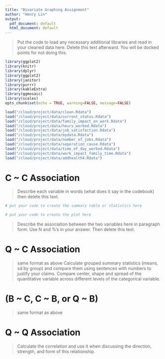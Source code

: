 ```yaml
---
title: "Bivariate Graphing Assignment"
author: "Henry Lin"
output:
  pdf_document: default
  html_document: default
---
```



> Put the code to load any necessary additional libraries and read in your cleaned data here. Delete this text afterward. You will be docked points for not doing this. 

```r
library(ggplot2)
library(knitr)
library(dplyr)
library(ggplot2)
library(janitor)
library(purrr)
library(kableExtra)
library(ggmosaic) 
library(scales)
opts_chunk$set(echo = TRUE, warning=FALSE, message=FALSE)
```

```r
load("/cloud/project/data/clean.Rdata")
load("/cloud/project/data/current_status.Rdata")
load("/cloud/project/data/family_impact_on_work.Rdata")
load("/cloud/project/data/hours_worked.Rdata")
load("/cloud/project/data/job_satisfaction.Rdata")
load("/cloud/project/data/mydata.Rdata")
load("/cloud/project/data/number_of_jobs.Rdata")
load("/cloud/project/data/seperation_cause.Rdata")
load("/cloud/project/data/time_of_day_worked.Rdata")
load("/cloud/project/data/work_impact_family_time.Rdata")
load("/cloud/project/data/addhealth4.Rdata")
```

# C ~ C Association
> Describe each variable in words (what does it say in the codebook) then delete this text. 

```r
# put your code to create the summary table or statistics here
```

```r
# put your code to create the plot here
```

> Describe the association between the two variables here in paragraph form. Use N and %'s in your answer. Then delete this text. 


# Q ~ C Association
> same format as above
> Calculate grouped summary statistics (means, sd by group) and compare them using sentences with numbers to justify your claims. Compare center, shape and spread of the quantitative variable across different levels of the categorical variable. 


# (B ~ C, C ~ B, or Q ~ B)
> same format as above


# Q ~ Q Association
> Calculate the correlation and use it when discussing the direction, strength, and form of this relationship. 
